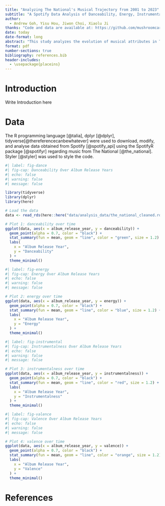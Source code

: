 ```yaml
---
title: "Analyzing The National's Musical Trajectory from 2001 to 2023"
subtitle: "A Spotify Data Analysis of Danceability, Energy, Instrumentalness, and Valence Trends"
author: 
  - Andrew Goh, Yisu Hou, Jiwon Choi, Xiaolu Ji
thanks: "Code and data are available at: https://github.com/mushroomcarbon/Spotify."
date: today
date-format: long
abstract: "This study analyzes the evolution of musical attributes in The National’s discography, focusing on danceability, energy, instrumentalness, and valence across their album releases. Using data from Spotify’s API, we analyze how these attributes have fluctuated over the years and visualize their progression through a series of plots. Our findings suggest that energy and instrumentalness exhibit more variability, while danceability and valence have followed relatively smoother trajectories. These insights contribute to the growing field of music analytics by offering a deeper understanding of the artistic and sonic evolution of a famous band within the indie rock genre."
format: pdf
number-sections: true
bibliography: references.bib
header-includes:
  - \usepackage{placeins}
---
```



# Introduction

Write Introduction here

# Data {#sec-mydatasection}

The R programming language [@talia], dplyr [@dplyr], tidyverse[@thereferencecanbewhatever] were used to download, modify, and analyse data obtained from Spotify [@spotify_api] using the SpotifyR package [@spotifyr] regarding music from The National [@the_national]. Styler [@styler] was used to style the code.


```r
#| label: fig-dance
#| fig-cap: Danceability Over Album Release Years
#| echo: false
#| warning: false
#| message: false

library(tidyverse)
library(dplyr)
library(here)

# Load the data
data <- read_rds(here::here("data/analysis_data/the_national_cleaned.rds"))

# Plot 1: danceability over time
ggplot(data, aes(x = album_release_year, y = danceability)) +
  geom_point(alpha = 0.7, color = "black") +
  stat_summary(fun = mean, geom = "line", color = "green", size = 1.2) +
  labs(
    x = "Album Release Year",
    y = "Danceability"
  ) +
  theme_minimal()
```

```r
#| label: fig-energy
#| fig-cap: Energy Over Album Release Years
#| echo: false
#| warning: false
#| message: false

# Plot 2: energy over time
ggplot(data, aes(x = album_release_year, y = energy)) +
  geom_point(alpha = 0.7, color = "black") +
  stat_summary(fun = mean, geom = "line", color = "blue", size = 1.2) +
  labs(
    x = "Album Release Year",
    y = "Energy"
  ) +
  theme_minimal()
```

```r
#| label: fig-instrumental
#| fig-cap: Instrumentalness Over Album Release Years
#| echo: false
#| warning: false
#| message: false

# Plot 3: instrumentalness over time
ggplot(data, aes(x = album_release_year, y = instrumentalness)) +
  geom_point(alpha = 0.7, color = "black") +
  stat_summary(fun = mean, geom = "line", color = "red", size = 1.2) +
  labs(
    x = "Album Release Year",
    y = "Instrumentalness"
  ) +
  theme_minimal()
```

```r
#| label: fig-valence
#| fig-cap: Valence Over Album Release Years
#| echo: false
#| warning: false
#| message: false

# Plot 4: valence over time
ggplot(data, aes(x = album_release_year, y = valence)) +
  geom_point(alpha = 0.7, color = "black") +
  stat_summary(fun = mean, geom = "line", color = "orange", size = 1.2) +
  labs(
    x = "Album Release Year",
    y = "Valence"
  ) +
  theme_minimal()
```
\FloatBarrier

\newpage

# References